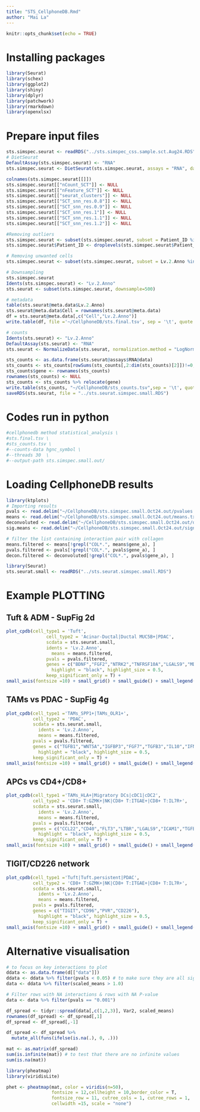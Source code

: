 ```yaml
---
title: "STS_CellphoneDB.Rmd"
author: "Mai La"
---
```


```r
knitr::opts_chunk$set(echo = TRUE)
```

# Installing packages
```r
library(Seurat)
library(schex)
library(ggplot2)
library(shiny)
library(dplyr)
library(patchwork)
library(rmarkdown)
library(openxlsx)
```

# Prepare input files
```r
sts.simspec.seurat <- readRDS("../sts.simspec_css.sample.sct.Aug24.RDS")
# DietSeurat
DefaultAssay(sts.simspec.seurat) <- "RNA"
sts.simspec.seurat <- DietSeurat(sts.simspec.seurat, assays = "RNA", data = TRUE, counts = TRUE)

colnames(sts.simspec.seurat[[]]) 
sts.simspec.seurat[["nCount_SCT"]] <- NULL
sts.simspec.seurat[["nFeature_SCT"]] <- NULL
sts.simspec.seurat[["seurat_clusters"]] <- NULL
sts.simspec.seurat[["SCT_snn_res.0.8"]] <- NULL
sts.simspec.seurat[["SCT_snn_res.0.9"]] <- NULL
sts.simspec.seurat[["SCT_snn_res.1"]] <- NULL
sts.simspec.seurat[["SCT_snn_res.1.1"]] <- NULL
sts.simspec.seurat[["SCT_snn_res.1.2"]] <- NULL

#Removing outliers
sts.simspec.seurat <- subset(sts.simspec.seurat, subset = Patient_ID %in% c("1959","2185"), invert = T)
sts.simspec.seurat$Patient_ID <- droplevels(sts.simspec.seurat$Patient_ID)

# Removing unwanted cells
sts.simspec.seurat <- subset(sts.simspec.seurat, subset = Lv.2.Anno %in% c("PDA_OLGC","unassigned"), invert=T)

# Downsampling
sts.simspec.seurat
Idents(sts.simspec.seurat) <- "Lv.2.Anno"
sts.seurat <- subset(sts.simspec.seurat, downsample=500) 

# metadata
table(sts.seurat@meta.data$Lv.2.Anno) 
sts.seurat@meta.data$Cell = rownames(sts.seurat@meta.data)
df = sts.seurat@meta.data[,c("Cell","Lv.2.Anno")]
write.table(df, file ='~/CellphoneDB/sts.final.tsv', sep = '\t', quote = F, row.names = F) 

# counts
Idents(sts.seurat) <- "Lv.2.Anno"
DefaultAssay(sts.seurat) <- "RNA"
sts.seurat <- NormalizeData(sts.seurat, normalization.method = "LogNormalize", scale.factor = 10000) #catergorial

sts_counts <- as.data.frame(sts.seurat@assays$RNA@data)
sts_counts <- sts_counts[rowSums(sts_counts[,2:dim(sts_counts)[2]])!=0,] 
sts_counts$gene <- rownames(sts_counts)
rownames(sts_counts) <- NULL 
sts_counts <- sts_counts %>% relocate(gene)
write.table(sts_counts, "~/CellphoneDB/sts_counts.tsv",sep = '\t', quote = F, row.names = F)
saveRDS(sts.seurat, file = "../sts.seurat.simspec.small.RDS")
```

# Codes run in python
```r
#cellphonedb method statistical_analysis \
#sts.final.tsv \
#sts_counts.tsv \
#--counts-data hgnc_symbol \
#--threads 30  \
#--output-path sts.simspec.small.out/
```

# Loading CellphoneDB results
```r
library(ktplots)
# Importing results
pvals <- read.delim("~/CellphoneDB/sts.simspec.small.Oct24.out/pvalues.txt", check.names = FALSE)
means <- read.delim("~/CellphoneDB/sts.simspec.small.Oct24.out/means.txt", check.names = FALSE)
deconvoluted <- read.delim("~/CellphoneDB/sts.simspec.small.Oct24.out/deconvoluted.txt", check.names = FALSE)
sig.means <- read.delim("~/CellphoneDB/sts.simspec.small.Oct24.out/significant_means.txt", check.names = FALSE)

# filter the list containing interaction pair with collagen
means.filtered <- means[!grepl("COL*.", means$gene_a), ]
pvals.filtered <- pvals[!grepl("COL*.", pvals$gene_a), ]
decon.filtered <- deconvoluted[!grepl("COL*.", pvals$gene_a), ]

library(Seurat)
sts.seurat.small <- readRDS("../sts.seurat.simspec.small.RDS")
```

# Example PLOTTING
## Tuft & ADM - SupFig 2d
```r
plot_cpdb(cell_type1 = 'Tuft', 
               cell_type2 = 'Acinar-Ductal|Ductal MUC5B+|PDAC',
               scdata = sts.seurat.small,
               idents = 'Lv.2.Anno', 
	             means = means.filtered, 
               pvals = pvals.filtered,
               genes = c("BDNF","FGF2","NTRK2","TNFRSF10A","LGALS9","MDK","MST1","WNT9A","NRG3","SEMA3C"), # these are molecules expressed by Tuft
	             highlight = "black", highlight_size = 0.5,
               keep_significant_only = T) +
small_axis(fontsize =10) + small_grid() + small_guide() + small_legend(fontsize = 5, keysize = 0.6) 
```

## TAMs vs PDAC - SupFig 4g
```r
plot_cpdb(cell_type1 ='TAMs_SPP1+|TAMs_OLR1+', 
          cell_type2 = 'PDAC', 
          scdata = sts.seurat.small,
	        idents = 'Lv.2.Anno', 
	        means = means.filtered, 
          pvals = pvals.filtered,
          genes = c("TGFB1","WNT5A","IGFBP3","FGF7","TGFB3","IL10","IFNB1","GRN","LGALS9","HAVCR2","HBEGF","MERTK","LILRB2","TGFB1","NRP2","SPP1"), 
	        highlight = "black", highlight_size = 0.5,
          keep_significant_only = T) +
small_axis(fontsize =10) + small_grid() + small_guide() + small_legend(fontsize = 5, keysize = 0.6) 
```

## APCs vs CD4+/CD8+
```r
plot_cpdb(cell_type1 ='TAMs_HLA+|Migratory DCs|cDC1|cDC2', 
          cell_type2 = 'CD8+ T:GZMK+|NK|CD8+ T:ITGAE+|CD8+ T:IL7R+', 
          scdata = sts.seurat.small,
	        idents = 'Lv.2.Anno',
	        means = means.filtered, 
          pvals = pvals.filtered,
          genes = c("CCL22","CD40","FLT3","LTBR","LGALS9","ICAM1","TGFB1","CD94","KLRC1","KLRC2","CCL3","CXCR6","CD226","CD2","IL18","CD28","TIGIT"),
	        highlight = "black", highlight_size = 0.5,
          keep_significant_only = T) +
small_axis(fontsize =10) + small_grid() + small_guide() + small_legend(fontsize = 5, keysize = 0.6) # some helper functions included in ktplots to help wit
```

## TIGIT/CD226 network
```r
plot_cpdb(cell_type1 ='Tuft|Tuft.persistent|PDAC',
          cell_type2 = 'CD8+ T:GZMK+|NK|CD8+ T:ITGAE+|CD8+ T:IL7R+',
          scdata = sts.seurat.small,
	        idents = 'Lv.2.Anno', 
	        means = means.filtered, 
          pvals = pvals.filtered,
          genes = c("TIGIT","CD96","PVR","CD226"), 
	        highlight = "black", highlight_size = 0.5,
          keep_significant_only = T) +
small_axis(fontsize =10) + small_grid() + small_guide() + small_legend(fontsize = 5, keysize = 0.6) 
```

# Alternative visualisation
```r
# to focus on key interactions to plot
ddata <- as.data.frame(d[["data"]])
ddata <- ddata %>% filter(pvals < 0.05) # to make sure they are all significant interactions
data <- ddata %>% filter(scaled_means > 1.0)

# Filter rows with NA interactions & rows with NA P-value
data <- data %>% filter(pvals == "0.001")

df_spread <- tidyr::spread(data[,c(1,2,3)], Var2, scaled_means)
rownames(df_spread) <- df_spread[,1]
df_spread <- df_spread[,-1]

df_spread <- df_spread %>%
  mutate_all(funs(ifelse(is.na(.), 0, .)))

mat <- as.matrix(df_spread)
sum(is.infinite(mat)) # to test that there are no infinite values
sum(is.na(mat))

library(pheatmap)
library(viridisLite)

phet <- pheatmap(mat, color = viridis(n=50),
                 fontsize = 12,cellheight = 10,border_color = T, 
                 fontsize_row = 11, cutree_cols = 1, cutree_rows = 1,
                 cellwidth =15, scale = "none")
```
